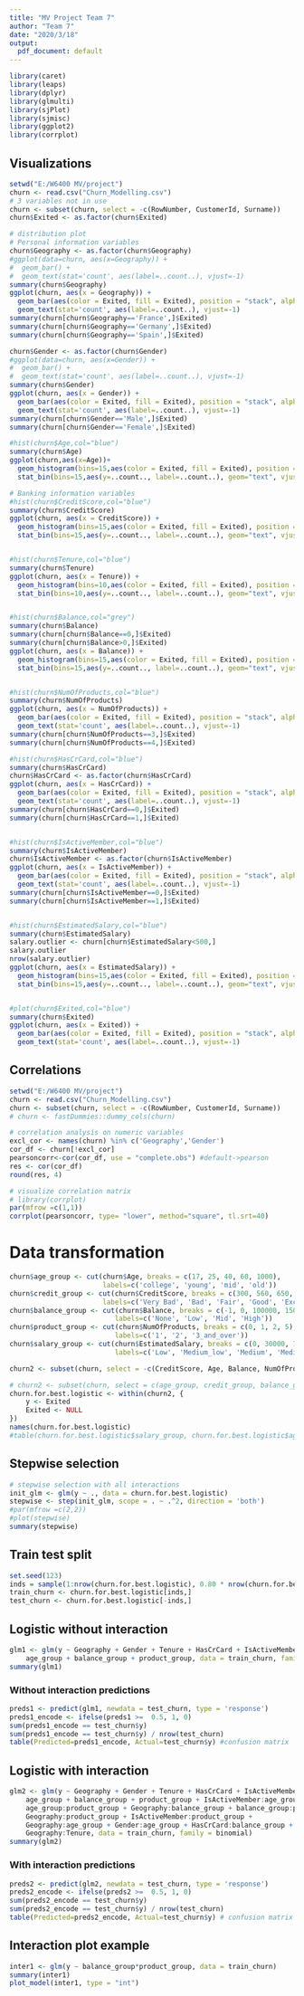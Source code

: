 ---
title: "MV Project Team 7"
author: "Team 7"
date: "2020/3/18"
output:
  pdf_document: default
---

```{r warning=FALSE}
library(caret)
library(leaps)
library(dplyr)
library(glmulti)
library(sjPlot)
library(sjmisc)
library(ggplot2)
library(corrplot)
```

## Visualizations
```{r Visualizations}
setwd("E:/W6400 MV/project")
churn <- read.csv("Churn_Modelling.csv")
# 3 variables not in use
churn <- subset(churn, select = -c(RowNumber, CustomerId, Surname))
churn$Exited <- as.factor(churn$Exited)

# distribution plot
# Personal information variables
churn$Geography <- as.factor(churn$Geography)
#ggplot(data=churn, aes(x=Geography)) +
#  geom_bar() +
#  geom_text(stat='count', aes(label=..count..), vjust=-1)
summary(churn$Geography)
ggplot(churn, aes(x = Geography)) +
  geom_bar(aes(color = Exited, fill = Exited), position = "stack", alpha = 0.4)+
  geom_text(stat='count', aes(label=..count..), vjust=-1)
summary(churn[churn$Geography=='France',]$Exited)
summary(churn[churn$Geography=='Germany',]$Exited)
summary(churn[churn$Geography=='Spain',]$Exited)

churn$Gender <- as.factor(churn$Gender)
#ggplot(data=churn, aes(x=Gender)) +
#  geom_bar() +
#  geom_text(stat='count', aes(label=..count..), vjust=-1)
summary(churn$Gender)
ggplot(churn, aes(x = Gender)) +
  geom_bar(aes(color = Exited, fill = Exited), position = "stack", alpha = 0.4)+
  geom_text(stat='count', aes(label=..count..), vjust=-1)
summary(churn[churn$Gender=='Male',]$Exited)
summary(churn[churn$Gender=='Female',]$Exited)

#hist(churn$Age,col="blue")
summary(churn$Age)
ggplot(churn,aes(x=Age))+
  geom_histogram(bins=15,aes(color = Exited, fill = Exited), position = "stack", alpha = 0.4)+
  stat_bin(bins=15,aes(y=..count.., label=..count..), geom="text", vjust=-1) 

# Banking information variables
#hist(churn$CreditScore,col="blue")
summary(churn$CreditScore)
ggplot(churn, aes(x = CreditScore)) +
  geom_histogram(bins=15,aes(color = Exited, fill = Exited), position = "stack", alpha = 0.4)+
  stat_bin(bins=15,aes(y=..count.., label=..count..), geom="text", vjust=-1) 


#hist(churn$Tenure,col="blue")
summary(churn$Tenure)
ggplot(churn, aes(x = Tenure)) +
  geom_histogram(bins=10,aes(color = Exited, fill = Exited), position = "stack", alpha = 0.4)+
  stat_bin(bins=10,aes(y=..count.., label=..count..), geom="text", vjust=-1) 


#hist(churn$Balance,col="grey")
summary(churn$Balance)
summary(churn[churn$Balance==0,]$Exited)
summary(churn[churn$Balance>0,]$Exited)
ggplot(churn, aes(x = Balance)) +
  geom_histogram(bins=15,aes(color = Exited, fill = Exited), position = "stack", alpha = 0.4)+
  stat_bin(bins=15,aes(y=..count.., label=..count..), geom="text", vjust=-1) 


#hist(churn$NumOfProducts,col="blue")
summary(churn$NumOfProducts)
ggplot(churn, aes(x = NumOfProducts)) +
  geom_bar(aes(color = Exited, fill = Exited), position = "stack", alpha = 0.4)+
  geom_text(stat='count', aes(label=..count..), vjust=-1)
summary(churn[churn$NumOfProducts==3,]$Exited)
summary(churn[churn$NumOfProducts==4,]$Exited)

#hist(churn$HasCrCard,col="blue")
summary(churn$HasCrCard)
churn$HasCrCard <- as.factor(churn$HasCrCard)
ggplot(churn, aes(x = HasCrCard)) +
  geom_bar(aes(color = Exited, fill = Exited), position = "stack", alpha = 0.4)+
  geom_text(stat='count', aes(label=..count..), vjust=-1)
summary(churn[churn$HasCrCard==0,]$Exited)
summary(churn[churn$HasCrCard==1,]$Exited)


#hist(churn$IsActiveMember,col="blue")
summary(churn$IsActiveMember)
churn$IsActiveMember <- as.factor(churn$IsActiveMember)
ggplot(churn, aes(x = IsActiveMember)) +
  geom_bar(aes(color = Exited, fill = Exited), position = "stack", alpha = 0.4)+
  geom_text(stat='count', aes(label=..count..), vjust=-1)
summary(churn[churn$IsActiveMember==0,]$Exited)
summary(churn[churn$IsActiveMember==1,]$Exited)


#hist(churn$EstimatedSalary,col="blue")
summary(churn$EstimatedSalary)
salary.outlier <- churn[churn$EstimatedSalary<500,]
salary.outlier
nrow(salary.outlier)
ggplot(churn, aes(x = EstimatedSalary)) +
  geom_histogram(bins=15,aes(color = Exited, fill = Exited), position = "stack", alpha = 0.4)+
  stat_bin(bins=15,aes(y=..count.., label=..count..), geom="text", vjust=-1) 


#plot(churn$Exited,col="blue")
summary(churn$Exited)
ggplot(churn, aes(x = Exited)) +
  geom_bar(aes(color = Exited, fill = Exited), position = "stack", alpha = 0.4)+
  geom_text(stat='count', aes(label=..count..), vjust=-1)
```

## Correlations
```{r correlation}
setwd("E:/W6400 MV/project")
churn <- read.csv("Churn_Modelling.csv")
churn <- subset(churn, select = -c(RowNumber, CustomerId, Surname))
# churn <- fastDummies::dummy_cols(churn)

# correlation analysis on numeric variables
excl_cor <- names(churn) %in% c('Geography','Gender')
cor_df <- churn[!excl_cor]
pearsoncorr<-cor(cor_df, use = "complete.obs") #default->pearson
res <- cor(cor_df)
round(res, 4)

# visualize correlation matrix
# library(corrplot)
par(mfrow =c(1,1))
corrplot(pearsoncorr, type= "lower", method="square", tl.srt=40)
```

# Data transformation
```{r}
churn$age_group <- cut(churn$Age, breaks = c(17, 25, 40, 60, 1000),
                       labels=c('college', 'young', 'mid', 'old'))
churn$credit_group <- cut(churn$CreditScore, breaks = c(300, 560, 650, 700, 750, 850),
                       labels=c('Very Bad', 'Bad', 'Fair', 'Good', 'Excellent'))
churn$balance_group <- cut(churn$Balance, breaks = c(-1, 0, 100000, 150000, 300000),
                          labels=c('None', 'Low', 'Mid', 'High'))
churn$product_group <- cut(churn$NumOfProducts, breaks = c(0, 1, 2, 5),
                          labels=c('1', '2', '3_and_over'))
churn$salary_group <- cut(churn$EstimatedSalary, breaks = c(0, 30000, 70000, 100000, 150000, 200000),
                          labels=c('Low', 'Medium_low', 'Medium', 'Medium_high', 'High'))

churn2 <- subset(churn, select = -c(CreditScore, Age, Balance, NumOfProducts, EstimatedSalary))

# churn2 <- subset(churn, select = c(age_group, credit_group, balance_group, Exited))
churn.for.best.logistic <- within(churn2, {
    y <- Exited
    Exited <- NULL
})
names(churn.for.best.logistic)
#table(churn.for.best.logistic$salary_group, churn.for.best.logistic$age_group)
```

## Stepwise selection
```{r}
# stepwise selection with all interactions
init_glm <- glm(y ~ ., data = churn.for.best.logistic)
stepwise <- step(init_glm, scope = . ~ .^2, direction = 'both')
#par(mfrow =c(2,2))
#plot(stepwise)
summary(stepwise)
```

## Train test split
```{r Train test split}
set.seed(123)
inds = sample(1:nrow(churn.for.best.logistic), 0.80 * nrow(churn.for.best.logistic))
train_churn <- churn.for.best.logistic[inds,]
test_churn <- churn.for.best.logistic[-inds,]
```


## Logistic without interaction
```{r Without interaction}
glm1 <- glm(y ~ Geography + Gender + Tenure + HasCrCard + IsActiveMember + 
    age_group + balance_group + product_group, data = train_churn, family = binomial)
summary(glm1)
```

### Without interaction predictions
```{r}
preds1 <- predict(glm1, newdata = test_churn, type = 'response')
preds1_encode <- ifelse(preds1 >=  0.5, 1, 0)
sum(preds1_encode == test_churn$y)
sum(preds1_encode == test_churn$y) / nrow(test_churn)
table(Predicted=preds1_encode, Actual=test_churn$y) #confusion matrix
```

## Logistic with interaction
```{r Logistic regression with interaction}
glm2 <- glm(y ~ Geography + Gender + Tenure + HasCrCard + IsActiveMember + 
    age_group + balance_group + product_group + IsActiveMember:age_group + 
    age_group:product_group + Geography:balance_group + balance_group:product_group + 
    Geography:product_group + IsActiveMember:product_group + 
    Geography:age_group + Gender:age_group + HasCrCard:balance_group + 
    Geography:Tenure, data = train_churn, family = binomial)
summary(glm2)
```

### With interaction predictions
```{r}
preds2 <- predict(glm2, newdata = test_churn, type = 'response')
preds2_encode <- ifelse(preds2 >=  0.5, 1, 0)
sum(preds2_encode == test_churn$y)
sum(preds2_encode == test_churn$y) / nrow(test_churn)
table(Predicted=preds2_encode, Actual=test_churn$y) # confusion matrix
```

## Interaction plot example
```{r Interaction plot example}
inter1 <- glm(y ~ balance_group*product_group, data = train_churn)
summary(inter1)
plot_model(inter1, type = "int")
```

